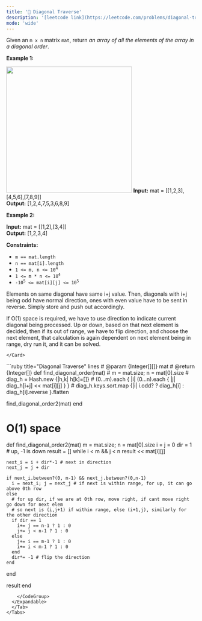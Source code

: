 ```yaml
---
title: '🧀 Diagonal Traverse'
description: '[leetcode link](https://leetcode.com/problems/diagonal-traverse/description/)'
mode: 'wide'
---
```

<Tabs>
  <Tab title="Question" icon="circle-question" iconType="regular">
    <Card>
      <p>Given an <code>m x n</code> matrix <code>mat</code>, return <em>an array of all the elements of the array in a diagonal order</em>.</p>   <p><strong class="example">Example 1:</strong></p> <img alt="" src="https://assets.leetcode.com/uploads/2021/04/10/diag1-grid.jpg" style="width: 334px; height: 334px;" />  <strong>Input:</strong> mat = [[1,2,3],[4,5,6],[7,8,9]] <br/> <strong>Output:</strong> [1,2,4,7,5,3,6,8,9]   <p><strong class="example">Example 2:</strong></p>   <strong>Input:</strong> mat = [[1,2],[3,4]] <br/> <strong>Output:</strong> [1,2,3,4]    <p><strong>Constraints:</strong></p>  <ul>  <li><code>m == mat.length</code></li>  <li><code>n == mat[i].length</code></li>  <li><code>1 &lt;= m, n &lt;= 10<sup>4</sup></code></li>  <li><code>1 &lt;= m * n &lt;= 10<sup>4</sup></code></li>  <li><code>-10<sup>5</sup> &lt;= mat[i][j] &lt;= 10<sup>5</sup></code></li> </ul> 
    </Card>
  </Tab>
  <Tab title="Solution" icon="lightbulb" iconType="regular" >
    <Card>
      Elements on same diagonal have same i+j value. Then, diagonals with i+j being odd have normal direction, ones with even value have to be sent in reverse. Simply store and push out accordingly.

If O(1) space is required, we have to use direction to indicate current diagonal being processed. Up or down, based on that next element is decided, then if its out of range, we have to flip direction, and choose the next element, that calculation is again dependent on next element being in range, dry run it, and it can be solved.

    </Card>
  <Expandable title="code">
    <CodeGroup dropdown>
```ruby title="Diagonal Traverse" lines
# @param {Integer[][]} mat
# @return {Integer[]}
def find_diagonal_order(mat)
  # m = mat.size; n = mat[0].size
  # diag_h = Hash.new {|h,k| h[k]=[]}
  # (0...m).each { |i| (0...n).each { |j| diag_h[i+j] << mat[i][j] } }
  # diag_h.keys.sort.map {|i| i.odd? ? diag_h[i] : diag_h[i].reverse }.flatten
  
  find_diagonal_order2(mat)
end

# O(1) space
def find_diagonal_order2(mat)
  m = mat.size; n = mat[0].size
  i = j = 0
  dir = 1 # up, -1 is down
  result = []
  while i < m && j < n
    result << mat[i][j]

    next_i = i + dir*-1 # next in direction
    next_j = j + dir

    if next_i.between?(0, m-1) && next_j.between?(0,n-1)
      i = next_i; j = next_j # if next is within range, for up, it can go above 0th row
    else
      # for up dir, if we are at 0th row, move right, if cant move right go down for next elem
      # so next is (i,j+1) if within range, else (i+1,j), similarly for the other direction
      if dir == 1
        i+= j == n-1 ? 1 : 0 
        j+= j < n-1 ? 1 : 0
      else
        j+= i == m-1 ? 1 : 0
        i+= i < m-1 ? 1 : 0
      end
      dir*= -1 # flip the direction
    end
  end

  result
end
```
    </CodeGroup>
  </Expandable>
  </Tab>
</Tabs>